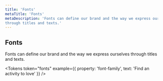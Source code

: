 ```yaml
---
title: 'Fonts'
metaTitle: 'Fonts'
metaDescription: 'Fonts can define our brand and the way we express ourselves 
through titles and texts.'
---
```


## Fonts

Fonts can define our brand and the way we express ourselves through
titles and texts.

<Tokens
  token="fonts"
  example={{ property: 'font-family', text: 'Find an activity to love' }}
/>
